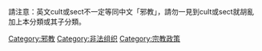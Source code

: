 請注意：英文cult或sect不一定等同中文「邪教」，請勿一見到cult或sect就胡亂加上本分類或其子分類。
{{Catmore|被政府認定為邪教的團體列表}}

[[Category:邪教|Category:邪教]]
[[Category:非法组织|Category:非法组织]]
[[Category:宗教政策|Category:宗教政策]]